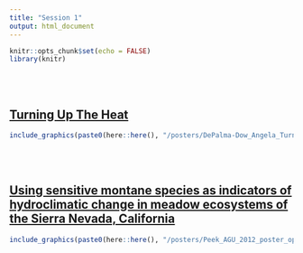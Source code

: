 ```yaml
---
title: "Session 1"
output: html_document
---
```


```r
knitr::opts_chunk$set(echo = FALSE)
library(knitr)

```

<br>
<br>

<div class = "row">
  
## [Turning Up The Heat](posters/DePalma-Dow_Angela_TurningUpTheHeatPoster_July2020.pdf)

```r

include_graphics(paste0(here::here(), "/posters/DePalma-Dow_Angela_TurningUpTheHeatPoster_July2020.pdf"))

```

</div>

<br><br>

<div class = "row">

## [Using sensitive montane species as indicators of hydroclimatic change in meadow ecosystems of the Sierra Nevada, California](posters/Peek_AGU_2012_poster_optimized.pdf)

```r

include_graphics(paste0(here::here(), "/posters/Peek_AGU_2012_poster_optimized.pdf"))

```

</div>
